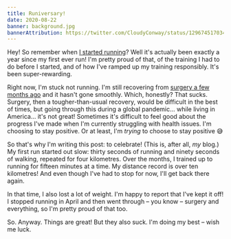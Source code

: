 ```yaml
---
title: Runiversary!
date: 2020-08-22
banner: background.jpg
bannerAttribution: https://twitter.com/CloudyConway/status/1296745170348781569
---
```


Hey! So remember when [I started running](/blog/learning-to-run/)? Well it's actually been exactly a year since my first ever run! I'm pretty proud of that, of the training I had to do before I started, and of how I've ramped up my training responsibly. It's been super-rewarding. 

Right now, I'm stuck not running. I'm still recovering from [surgery a few months ago](https://ashfurrow.com/blog/recovering/) and it hasn't gone smoothly. Which, honestly? That sucks. Surgery, then a tougher-than-usual recovery, would be difficult in the best of times, but going through this during a global pandemic... while living in America... it's not great! Sometimes it's difficult to feel good about the progress I've made when I'm currently struggling with health issues. I'm choosing to stay positive. Or at least, I'm _trying_ to choose to stay positive 😅

So that's why I'm writing this post: to celebrate! (This is, after all, _my_ blog.) My first run started out slow: thirty seconds of running and ninety seconds of walking, repeated for four kilometres. Over the months, I trained up to running for fifteen minutes at a time. My distance record is over ten kilometres! And even though I've had to stop for now, I'll get back there again. 

In that time, I also lost a lot of weight. I'm happy to report that I've kept it off! I stopped running in April and then went through – you know – surgery and everything, so I'm pretty proud of that too.

<Instagram url="https://www.instagram.com/p/CAxmD_Pj-yR/" />

So. Anyway. Things are great! But they also suck. I'm doing my best – wish me luck.
